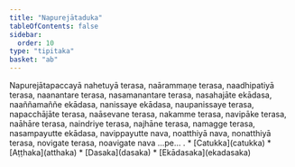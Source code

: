 ```yaml
---
title: "Napurejātaduka"
tableOfContents: false
sidebar:
  order: 10
type: "tipitaka"
basket: "ab"
---
```



<DynamicBreadcrumb />

<Division number="404">

<Paragraph number="1214">
Napurejātapaccayā nahetuyā terasa, naārammaṇe terasa, naadhipatiyā terasa, naanantare terasa, nasamanantare terasa, nasahajāte ekādasa, naaññamaññe ekādasa, nanissaye ekādasa, naupanissaye terasa, napacchājāte terasa, naāsevane terasa, nakamme terasa, navipāke terasa, naāhāre terasa, naindriye terasa, najhāne terasa, namagge terasa, nasampayutte ekādasa, navippayutte nava, noatthiyā nava, nonatthiyā terasa, novigate terasa, noavigate nava …pe… .

</Paragraph>
</Division>

<TableOfContents>
* [Catukka](catukka)
* [Aṭṭhaka](atthaka)
* [Dasaka](dasaka)
* [Ekādasaka](ekadasaka)
</TableOfContents>
